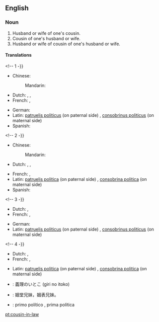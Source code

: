 ==English==

===Noun===
{{en-noun|cousins-in-law}}

# Husband or wife of one's cousin.
# Cousin of one's husband or wife.
# Husband or wife of cousin of one's husband or wife.

====Translations====
{{trans-top|husband of one's cousin}} <!-- 1 -}}
* Chinese:
*: Mandarin: {{t|cmn|表姐夫|sc=Hani}}
* Dutch: {{t|nl|aangetrouwde neef|m}}, {{t|nl|echtgenoot van neef|m}}, {{t|nl|echtgenoot van nicht|m}}
* French: {{t|fr|beau-cousin|m}}, {{t|fr|cousin politique|m}}
{{trans-mid}}
* German: {{t|de|Schwiegervetter}}
* Latin: [[patruelis politicus]] (on paternal side) {{g|m}}, [[consobrinus politicus]] (on maternal side) {{g|m}}
* Spanish: {{t|es|primo político|m}}
{{trans-bottom}}

{{trans-top|wife of one's cousin}} <!-- 2 -}}
* Chinese:
*: Mandarin: {{t+|cmn|表嫂|sc=Hani}}
* Dutch: {{t|nl|aangetrouwde nicht|f}}, {{t|nl|echtgenote van neef|f}}, {{t|nl|echtgenote van nicht|f}}
{{trans-mid}}
* French: {{t|fr|belle-cousine|f}}, {{t|fr|cousine politique|f}}
* Latin: [[patruelis politica]] (on paternal side) {{g|f}}, [[consobrina politica]] (on maternal side)
* Spanish: {{t|es|prima política|f}}
{{trans-bottom}}

{{trans-top|cousin of one's husband}} <!-- 3 -}}
* Dutch: {{t|nl|neef van echtgenoot|m}}, {{t|nl|nicht van echtgenoot|f}}
* French: {{t|fr|beau-cousin|m}}, {{t|fr|cousin politique|m}}
{{trans-mid}}
* German: {{t|de|Schwiegervetter}}
* Latin: [[patruelis politicus]] (on paternal side) {{g|m}}, [[consobrinus politicus]] (on maternal side) {{g|m}}
{{trans-bottom}}

{{trans-top|cousin of one's wife}} <!-- 4 -}}
* Dutch: {{t|nl|neef van echtgenote|m}}, {{t|nl|nicht van echtgenote|f}}
* French: {{t|fr|belle-cousine|f}}, {{t|fr|cousine politique|f}}
{{trans-mid}}
* Latin: [[patruelis politica]] (on paternal side) {{g|f}}, [[consobrina politica]] (on maternal side)
{{trans-bottom}}

{{checktrans-top}}
* {{ttbc|ja}}: 義理のいとこ (giri no itoko)
* {{ttbc|cmn}}: 姻堂兄妹，姻表兄妹。
{{trans-mid}}
* {{ttbc|es}}: primo político {{g|m}}, prima política {{g|f}}
{{trans-bottom}}

[[pt:cousin-in-law]]
